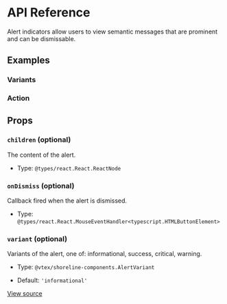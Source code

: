 # API Reference

Alert indicators allow users to view semantic messages that are prominent and can be dismissable.

<Preview name="alert" />

## Examples

### Variants

<Preview name="alert-variants" />

### Action

<Preview name="alert-action" />

## Props

### `children` (optional)

The content of the alert.

- Type: `@types/react.React.ReactNode`

### `onDismiss` (optional)

Callback fired when the alert is dismissed.

- Type: `@types/react.React.MouseEventHandler<typescript.HTMLButtonElement>`

### `variant` (optional)

Variants of the alert, one of: informational, success, critical, warning.

- Type: `@vtex/shoreline-components.AlertVariant`

- Default: `'informational'`

[View source](https://github.com/vtex/shoreline/blob/39cc98e91/packages/components/src/alert/alert.tsx#L22)
